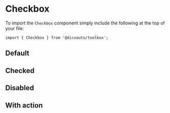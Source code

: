 
<Meta of={CheckboxStories} />

# Checkbox

To import the `Checkbox` component simply include the following at the top of your file:

```
import { Checkbox } from '@dicoauto/toolbox';
```

## Default

<Canvas of={CheckboxStories.Default} />

## Checked

<Canvas of={CheckboxStories.Checked} />

## Disabled

<Canvas of={CheckboxStories.Disabled} />

## With action

<Canvas of={CheckboxStories.WithAction} />
